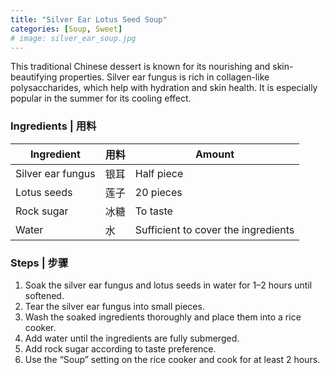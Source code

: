 ```yaml
---
title: "Silver Ear Lotus Seed Soup"
categories: [Soup, Sweet]
# image: silver_ear_soup.jpg
---
```


This traditional Chinese dessert is known for its nourishing and skin-beautifying properties. Silver ear fungus is rich in collagen-like polysaccharides, which help with hydration and skin health. It is especially popular in the summer for its cooling effect.

### Ingredients | 用料

| Ingredient | 用料 | Amount |
|------------|------|--------|
| Silver ear fungus | 银耳 | Half piece |
| Lotus seeds | 莲子 | 20 pieces |
| Rock sugar | 冰糖 | To taste |
| Water | 水 | Sufficient to cover the ingredients |

### Steps | 步骤
1. Soak the silver ear fungus and lotus seeds in water for 1–2 hours until softened.
2. Tear the silver ear fungus into small pieces.
3. Wash the soaked ingredients thoroughly and place them into a rice cooker.
4. Add water until the ingredients are fully submerged.
5. Add rock sugar according to taste preference.
6. Use the "Soup" setting on the rice cooker and cook for at least 2 hours.
